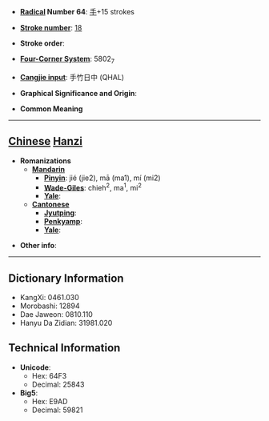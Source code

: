 * '''[[Wiktionary:Chinese radical index| Radical]] Number 64''': [[Wiktionary:Chinese radical index 手|手]]+15 strokes

* '''[[Wiktionary:Chinese total strokes index|Stroke number]]''': [[Wiktionary:Chinese total strokes index 18|18]]

* '''Stroke order''': 

* '''[[Wiktionary:Chinese four corner index|Four-Corner System]]''': 5802<sub>7</sub>

* '''[[Wiktionary:Chinese Cangjie index|Cangjie input]]''': 手竹日中 (QHAL)

* '''Graphical Significance and Origin''': 

* '''Common Meaning'''

----

== [[Chinese]] [[Hanzi]] ==

* '''Romanizations'''
** '''[[Mandarin]]'''
*** '''[[Pinyin]]''': jié (jie2), mā (ma1), mí (mi2)
*** '''[[Wade-Giles]]''': chieh<sup>2</sup>, ma<sup>1</sup>, mi<sup>2</sup>
*** '''[[Yale]]''': 
** '''[[Cantonese]]'''
*** '''[[Jyutping]]''':
*** '''[[Penkyamp]]''': 
*** '''[[Yale]]''': 

* '''Other info''': 

----

== Dictionary Information ==

* KangXi: 0461.030
* Morobashi: 12894
* Dae Jaweon: 0810.110
* Hanyu Da Zidian: 31981.020

== Technical Information ==

* '''Unicode''':
** Hex: 64F3
** Decimal: 25843
* '''Big5''':
** Hex: E9AD
** Decimal: 59821